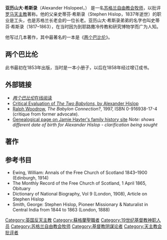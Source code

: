 {{no footnotes|time=2018-08-07T09:44:50+00:00}}
'''亚历山大·希斯录'''（Alexander Hislopeel，{{bd|1807年||1865年|3月17日|}}）<!--  ，Born at [[Duns|Duns]], [[Berwickshire|Berwickshire]]; died [[Arbroath|Arbroath]]) --> 是一名[[苏格兰自由教会|苏格兰自由教会]][[牧师|牧师]]，以批评[[罗马天主教|罗马天主教]]著称。他的父亲史蒂芬·希斯录（Stephen Hislop，1837年逝世）的职业是工头，也是苏格兰长老会的一位长老。亚历山大·希斯录弟弟的名字也叫史蒂芬·希斯录（1817–1863），在当时因为到耶路撒冷传教和研究博物学而广为人知。

他写过几本著作，其中最著名的一本是《[[两个巴比伦|两个巴比伦]]》。 

==两个巴比伦==
{{main|两个巴比伦}}

此书最初在1853年出版，当时是一本小册子，以后在1858年经过增订成书。

<!-- He claimed 罗马天主教 was a Babylonian [[mystery_religion|mystery cult]], and pagan, whereas Protestants worshipped the true [[Jesus|Jesus]] and the true [[God|God]]. He contended that Roman Catholic religious practices are actually pagan practices grafted onto true [[Christianity|Christianity]] during the reign of [[Constantine_I_(emperor)|Constantine]]. At this point, he alleged, the merger between the Roman state religion and its adoration of the mother and child was transferred to Christianity, merging Christian characters with pagan mythology. The Goddess was renamed ''[[Mary,_the_mother_of_Jesus|Mary]]'', and Jesus was the renamed ''[[Jupiter-Puer|Jupiter-Puer]]'', or "Jupiter the Boy". -->

<!-- Hislop's theory was that the goddess, in Rome called [[Venus_(mythology)|Venus]] or [[Fortuna_(mythology)|Fortuna]], was the Roman name of the more ancient Babylonian cult of [[Ishtar|Ishtar]], whose origins began with a blonde-haired and blue-eyed woman named [[Semiramis|Semiramis]].

According to Hislop, Semiramis was an exceedingly beautiful woman, who gave birth to a son named [[Tammuz|Tammuz]], was instrumental as the queen, and wife of [[Nimrod|Nimrod]] the founder of [[Babylon|Babylon]], and its religion, complete with a pseudo-[[Virgin_Birth|Virgin Birth]]. This he called a foreshadowing of the birth of Christ, prompted by Satan. Later, Nimrod was killed, and Semiramis, pregnant with his child, claimed the child was Nimrod reborn. -->

<!-- Hislop claimed that the cult and worship of Semiramis spread globally, her name changing with the culture. In Egypt she was [[Isis|Isis]], in Greece and Rome she was called Venus, [[Diana_(goddess)|Diana]], [[Athena|Athena]], and a host of other names, but was always prayed to and central to the faith which was based on Babylonian mystery religion.

Then, according to Hislop, Constantine, though claiming to convert to Christianity, remained pagan but renamed the gods and goddesses with Christian names to merge the two faiths for his political advantage, under Satan's guidance. -->

<!-- The book has been severely criticized by many of being insidiously hateful, and in much of it supporting evidence being found in ante -nicene testimonies, as well as Josephus, and other ancient varifications as some existing evidence: for instance, the Roman state religion before Christianity did worship a central Mother Goddess, Venus and Cupid. Yet many women named Semiramis lived centuries after Nimrod,  and not all could be the famed original, and some legend seems to mix them.  Hislop also makes some questionable linguistic connections and fanciful word plays, e.g. the letters IHS on [[Host_(Holy_Communion)|hosts]] in [[Catholic|Catholic]] [[Holy_Communion|Holy Communion]] are alleged to stand for Egyptian deities [[Isis|Isis]], [[Horus|Horus]] and [[Set_(mythology)|Seth]], but in reality they are an [[abbreviation|abbreviation]] for Ihsous, the Latin spelling of Jesus's name in Greek (Ιησους), although popularly, they stand for the Latin ''Iesus Hominum Salvator'' meaning [[Jesus|Jesus]], Savior of Mankind. -->

<!-- Despite this, and the fact that his book, if proven true, would discredit Christian traditions as a whole, since the concepts that it attacks in Roman Catholicism are shared by some Protestants, this book was, and still remains in some circles, a staple of [[Anti-Catholicism|anti-Catholic]] polemic. Hislop is a favorite source of [[Jack_Chick|Jack Chick]], who published reprints of his book, and [[Dave_Hunt|Dave Hunt]], who on occasion alludes to his work. While strong criticisms of this book have been published, it is still considered by many as a definitive work of Protestant Christian [[apologetics|apologetics]]. -->
==外部链接==
*[https://web.archive.org/web/20050203181254/http://philologos.org/__eb-ttb/ ''两个巴比伦''在线阅读]
*[http://www.tektonics.org/guest/hislop01.html Critical Evaluation of ''The Two Babylons'', by Alexander Hislop] {{Wayback|url=http://www.tektonics.org/guest/hislop01.html |date=20080827210232 }}
*[[Ralph_Woodrow|Ralph Woodrow]], ''The Babylon Connection?'', 1997, ISBN 0-916938-17-4 (critique from former advocate).
* [https://web.archive.org/web/20060516021135/http://www.hayterz.bravehost.com/f149.htm Genealogical page on Jamie Hayter's family history site] ''Note: shows different date of birth for Alexander Hislop - clarification being sought''

==著作==
<!-- (Sources of information include [http://copac.ac.uk COPAC] )
* Christ's Crown and Covenant: or national covenanting essentially connected with national revival (Arbroath and Edinburgh, 1860)
* Infant Baptism, according to the Word of God and confession of faith. Being a review, in five letters, of the new theory of Professor Lumsden, as advocated in his treatise entitled, "Infant baptism: its nature and objects." (Edinburgh, 1856)
* The Light of Prophecy let in on the dark places of the Papacy (exposition of 2 Thess 2: 3–12) (Edinburgh, 1846)
* The Moral Identity of Babylon and Rome (London, 1855)
* The Red Republic; or Scarlet Coloured Beast of the Apocalypse (Edinburgh, 1849)
* The Rev. E.B. Elliott and the "Red Republic" (Arbroath, circa 1850)#
* The Scriptural Principles of the Solemn League and Covenant : in their bearing on the present state of the Episcopal churches (Glasgow, 1858)
* The Trial of Bishop Forbes (A lecture delivered in East Free Church, Arbroath) (Edinburgh, 1860)
* Truth and Peace (in reply to a pamphlet, entitled "Charity and mutual forbearance" by "Irenicus") (Arbroath, 1858)
* The Two Babylons; or, the Papal Worship proved to be the worship of Nimrod and his wife (Edinburgh, 1853 & 1858)
* Unto the Venerable the General Assembly of the Free Church of Scotland : the petition of the undersigned (relates to James Lumsden on "Infant Baptism":  Hislop was head signatory of this petition) (Edinburgh, 1860) -->

==参考书目==
* Ewing, William: Annals of the Free Church of Scotland 1843–1900 (Edinburgh, 1914)
* The Monthly Record of the Free Church of Scotland, 1 April 1865, Obituary
* Dictionary of National Biography, Vol 9 (London, 1908), Article on Stephen Hislop
* Smith, George: Stephen Hislop, Pioneer Missionary & Naturalist in Central India from 1844 to 1863 (London, 1888)

{{Authority control}}
{{DEFAULTSORT:hislopeel}}
[[Category:英国反天主教|Category:英国反天主教]]
[[Category:蘇格蘭聖職者|Category:蘇格蘭聖職者]]
[[Category:19世纪基督教神职人员|Category:19世纪基督教神职人员]]
[[Category:苏格兰自由教会牧师|Category:苏格兰自由教会牧师]]
[[Category:基督教阴谋论者|Category:基督教阴谋论者]]
[[Category:天主教会批评者|Category:天主教会批评者]]